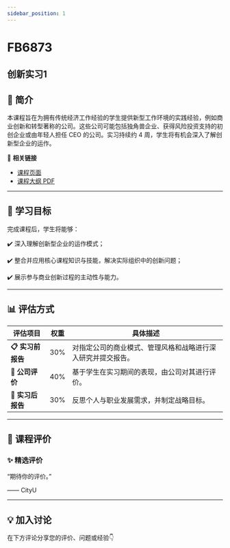 ```yaml
---
sidebar_position: 1
---
```


# FB6873
## 创新实习1

## **📘 简介**
本课程旨在为拥有传统经济工作经验的学生提供新型工作环境的实践经验，例如商业创新和转型著称的公司。这些公司可能包括独角兽企业、获得风险投资支持的初创企业或由年轻人担任 CEO 的公司。实习持续约 4 周，学生将有机会深入了解创新型企业的运作。

🔗 **相关链接**
- [课程页面](https://www.cityu.edu.hk/catalogue/pg/202425/course/FB6873.htm)
- [课程大纲 PDF](https://www.cityu.edu.hk/catalogue/pg/202425/course/FB6873.pdf)

---

## **🎯 学习目标**

完成课程后，学生将能够：


✔️ 深入理解创新型企业的运作模式；

✔️ 整合并应用核心课程知识与技能，解决实际组织中的创新问题；

✔️ 展示参与商业创新过程的主动性与能力。

---

## **📊 评估方式**

| **评估项目**          | **权重** | **具体描述**                                                                                     |
|----------------------|---------|-----------------------------------------------------------------------------------------------|
| **📋 实习前报告**      | 30%     | 对指定公司的商业模式、管理风格和战略进行深入研究并提交报告。                                       |
| **📝 公司评价**        | 40%     | 基于学生在实习期间的表现，由公司对其进行评价。                                                   |
| **📄 实习后报告**      | 30%     | 反思个人与职业发展需求，并制定战略目标。                                                         |

---

## **💬 课程评价**

### ✨ **精选评价**
<div className={commentStyles.commentBox}>
    <p className={commentStyles.commentText}>
        “期待你的评价。”
    </p>
    <p className={commentStyles.commentAuthor}>—— CityU</p>
</div>

---

## **💡 加入讨论**

在下方评论分享您的评价、问题或经验👇
<Utterances />